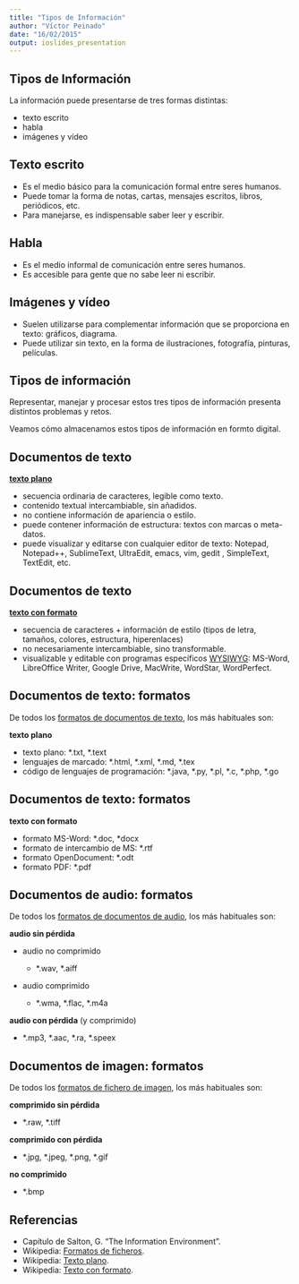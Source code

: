 ```yaml
---
title: "Tipos de Información"
author: "Víctor Peinado"
date: "16/02/2015"
output: ioslides_presentation
---
```


## Tipos de Información

La información puede presentarse de tres formas distintas:

- texto escrito
- habla
- imágenes y vídeo


## Texto escrito

- Es el medio básico para la comunicación formal entre seres humanos.
- Puede tomar la forma de notas, cartas, mensajes escritos, libros, periódicos,
  etc.
- Para manejarse, es indispensable saber leer y escribir.


## Habla

- Es el medio informal de comunicación entre seres humanos.
- Es accesible para gente que no sabe leer ni escribir.

## Imágenes y vídeo

- Suelen utilizarse para complementar información que se proporciona en texto: gráficos, diagrama.
- Puede utilizar sin texto, en la forma de ilustraciones, fotografía, pinturas, películas.

## Tipos de información

Representar, manejar y procesar estos tres tipos de información presenta
distintos problemas y retos.

Veamos cómo almacenamos estos tipos de información en formto digital.


## Documentos de texto

**[texto plano](http://en.wikipedia.org/wiki/Plain_text)**

- secuencia ordinaria de caracteres, legible como texto.
- contenido textual intercambiable, sin añadidos.
- no contiene información de apariencia o estilo.
- puede contener información de estructura: textos con marcas o meta-datos.
- puede visualizar y editarse con cualquier editor de texto: Notepad, Notepad++, SublimeText, UltraEdit, emacs, vim, gedit , SimpleText, TextEdit, etc.  


## Documentos de texto

**[texto con formato](http://en.wikipedia.org/wiki/Formatted_text)**

- secuencia de caracteres + información de estilo (tipos de letra, tamaños, colores, estructura, hiperenlaces)
- no necesariamente intercambiable, sino transformable.
- visualizable y editable con programas específicos [WYSIWYG](http://en.wikipedia.org/wiki/WYSIWYG): MS-Word, LibreOffice Writer, Google Drive, MacWrite, WordStar, WordPerfect.


## Documentos de texto: formatos


De todos los [formatos de documentos de texto](http://en.wikipedia.org/wiki/List_of_file_formats#Document), los más habituales son:

**texto plano**

- texto plano: \*.txt, \*.text
- lenguajes de marcado: \*.html, \*.xml, \*.md, \*.tex
- código de lenguajes de programación: \*.java, \*.py, \*.pl, \*.c, \*.php, \*.go


## Documentos de texto: formatos

**texto con formato**

- formato MS-Word: \*.doc, \*docx
- formato de intercambio de MS: \*.rtf
- formato OpenDocument: \*.odt
- formato PDF: \*.pdf


## Documentos de audio: formatos

De todos los [formatos de documentos de audio](http://en.wikipedia.org/wiki/List_of_file_formats#Sound_and_music), los más habituales son:

**audio sin pérdida**

- audio no comprimido
    - \*.wav, \*.aiff

- audio comprimido

    - \*.wma, \*.flac, \*.m4a


**audio con pérdida** (y comprimido)

  - \*.mp3, \*.aac, \*.ra, \*.speex




## Documentos de imagen: formatos


De todos los [formatos de fichero de imagen](http://en.wikipedia.org/wiki/Image_file_formats), los más habituales son:


**comprimido sin pérdida**

- \*.raw, \*.tiff


**comprimido con pérdida**

- \*.jpg, \*.jpeg, \*.png, \*.gif


**no comprimido**

- \*.bmp



## Referencias

- Capítulo de Salton, G. "The Information Environment".
- Wikipedia: [Formatos de ficheros](http://en.wikipedia.org/wiki/List_of_file_formats#Document).
- Wikipedia: [Texto plano](http://en.wikipedia.org/wiki/Plain_text).
- Wikipedia: [Texto con formato](http://en.wikipedia.org/wiki/Formatted_text).
